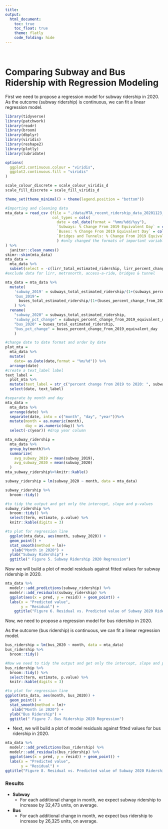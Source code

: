 ```yaml
---
title: 
output: 
  html_document:
    toc: true
    toc_float: true
    theme: flatly
    code_folding: hide
---
```

<br>

# Comparing Subway and Bus Ridership with Regression Modeling 

First we need to propose a regression model for subway ridership in 2020.
As the outcome (subway ridership) is continuous, we can fit a linear regression model.

```r
library(tidyverse)
library(patchwork)
library(readr)
library(broom)
library(dbplyr)
library(viridis)
library(reshape2)
library(plotly)
library(lubridate)

options(
  ggplot2.continuous.colour = "viridis",
  ggplot2.continuous.fill = "viridis"
)

scale_colour_discrete = scale_colour_viridis_d
scale_fill_discrete = scale_fill_viridis_d

theme_set(theme_minimal() + theme(legend.position = "bottom"))

#Importing and cleaning data
mta_data = read_csv (file = "./data/MTA_recent_ridership_data_20201123_0.csv",
                     col_types = cols(
                       date = col_date(format = "%mm/%dd/%yy"),
                       `Subways: % Change From 2019 Equivalent Day` = col_number(),
                       `Buses: % Change From 2019 Equivalent Day` = col_number(),
                       `Bridges and Tunnels: % Change From 2019 Equivalent Day` = col_number()
                       ) #only changed the formats of important variables 
) %>%
  janitor::clean_names()
skimr::skim(mta_data)
mta_data =
  mta_data %>%
  subset(select = -c(lirr_total_estimated_ridership, lirr_percent_change_from_2019_monthly_weekday_saturday_sunday_average, metro_north_total_estimated_ridership, metro_north_percent_change_from_2019_monthly_weekday_saturday_sunday_average, access_a_ride_total_scheduled_trips, access_a_ride_percent_change_from_2019_monthly_weekday_saturday_sunday_average, bridges_and_tunnels_total_traffic, bridges_and_tunnels_percent_change_from_2019_equivalent_day))
#exclude data for lirr, metronorth, access-a-ride, bridges & tunnel

mta_data = mta_data %>%
  mutate( 
    'subway_2019' = subways_total_estimated_ridership/(1+(subways_percent_change_from_2019_equivalent_day/100)),
    'bus_2019'=
      buses_total_estimated_ridership/(1+(buses_percent_change_from_2019_equivalent_day/100))
    ) %>%
  rename(
    "subway_2020" = subways_total_estimated_ridership,
    "subway_pct_change" = subways_percent_change_from_2019_equivalent_day,
    "bus_2020" = buses_total_estimated_ridership,
    "bus_pct_change" = buses_percent_change_from_2019_equivalent_day
    )

#change date to date format and order by date
plot_mta =
  mta_data %>%
  mutate(
    date= as.Date(date,format = "%m/%d")) %>%
  arrange(date)
#create a text_label label
text_label =
  plot_mta %>%
  mutate(text_label = str_c("percent change from 2019 to 2020: ", subway_pct_change)) %>%
  select(date, text_label)

#separate by month and day
mta_data = 
  mta_data %>%
  arrange(date) %>%
  separate(date, into = c("month", "day", "year"))%>%
  mutate(month = as.numeric(month),
         day = as.numeric(day)) %>%
  select(-c(year)) #drop year column

mta_subway_ridership =
  mta_data %>%
  group_by(month)%>%
  summarize(
    avg_subway_2019 = mean(subway_2019),
    avg_subway_2020 = mean(subway_2020)
  )
mta_subway_ridership%>%knitr::kable()
```

```r
subway_ridership = lm(subway_2020 ~ month, data = mta_data)

subway_ridership %>% 
  broom::tidy() 

#to tidy the output and get only the intercept, slope and p-values 
subway_ridership %>% 
  broom::tidy() %>% 
  select(term, estimate, p.value) %>% 
  knitr::kable(digits = 3)

#to plot for regression line 
  ggplot(mta_data, aes(month, subway_2020)) +
  geom_point() +
  stat_smooth(method = lm)+
   xlab("Month in 2020") +
  ylab("Subway Ridership") +
  ggtitle(" Figure 5. Subway Ridership 2020 Regression")
```

Now we will build a plot of model residuals against fitted values for subway ridership in 2020.

```r
mta_data %>% 
  modelr::add_predictions(subway_ridership) %>% 
  modelr::add_residuals(subway_ridership) %>% 
  ggplot(aes(x = pred, y = resid)) + geom_point() + 
  labs(x = "Predicted value", 
       y = "Residual") +
    ggtitle("Figure 6. Residual vs. Predicted value of Subway 2020 Ridership Regression Model")
```

Now, we need to propose a regression model for bus ridership in 2020.

As the outcome (bus ridership) is continuous, we can fit a linear regression model.

```r
bus_ridership = lm(bus_2020 ~ month, data = mta_data)
bus_ridership %>% 
  broom::tidy() 

#Now we need to tidy the output and get only the intercept, slope and p-values 
bus_ridership %>% 
  broom::tidy() %>% 
  select(term, estimate, p.value) %>% 
  knitr::kable(digits = 3)

#to plot for regression line
ggplot(mta_data, aes(month, bus_2020)) +
  geom_point() +
  stat_smooth(method = lm)+
   xlab("Month in 2020") +
  ylab("Bus Ridership") +
  ggtitle(" Figure 7. Bus Ridership 2020 Regression")
```


* Next, we will build a plot of model residuals against fitted values for bus ridership in 2020.

```r
mta_data %>% 
  modelr::add_predictions(bus_ridership) %>% 
  modelr::add_residuals(bus_ridership) %>% 
  ggplot(aes(x = pred, y = resid)) + geom_point() + 
  labs(x = "Predicted value", 
       y = "Residual") +
ggtitle("Figure 8. Residual vs. Predicted value of Subway 2020 Ridership Regression Model")
```

### Results
* __Subway__
  * For each additional change in month, we expect subway ridership to increase by 32,473 units, on average.

* __Bus__ 
  * For each additional change in month, we expect bus ridership to increase by 26,325  units, on average. 

